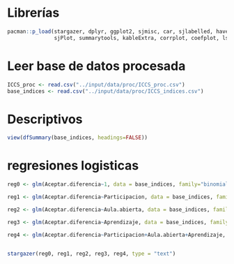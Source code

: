 # Librerías

```r
pacman::p_load(stargazer, dplyr, ggplot2, sjmisc, car, sjlabelled, haven,
               sjPlot, summarytools, kableExtra, corrplot, coefplot, lsr)

```

# Leer base de datos procesada

```r
ICCS_proc <- read.csv("../input/data/proc/ICCS_proc.csv")
base_indices <- read.csv("../input/data/proc/ICCS_indices.csv")
```

# Descriptivos

```r
view(dfSummary(base_indices, headings=FALSE))
```

# regresiones logisticas

```r
reg0 <- glm(Aceptar.diferencia~1, data = base_indices, family="binomial")

reg1 <- glm(Aceptar.diferencia~Participacion, data = base_indices, family = "binomial")

reg2 <- glm(Aceptar.diferencia~Aula.abierta, data = base_indices, family = "binomial")

reg3 <- glm(Aceptar.diferencia~Aprendizaje, data = base_indices, family = "binomial")

reg4 <- glm(Aceptar.diferencia~Participacion+Aula.abierta+Aprendizaje, data=base_indices, family="binomial")


stargazer(reg0, reg1, reg2, reg3, reg4, type = "text")
```



